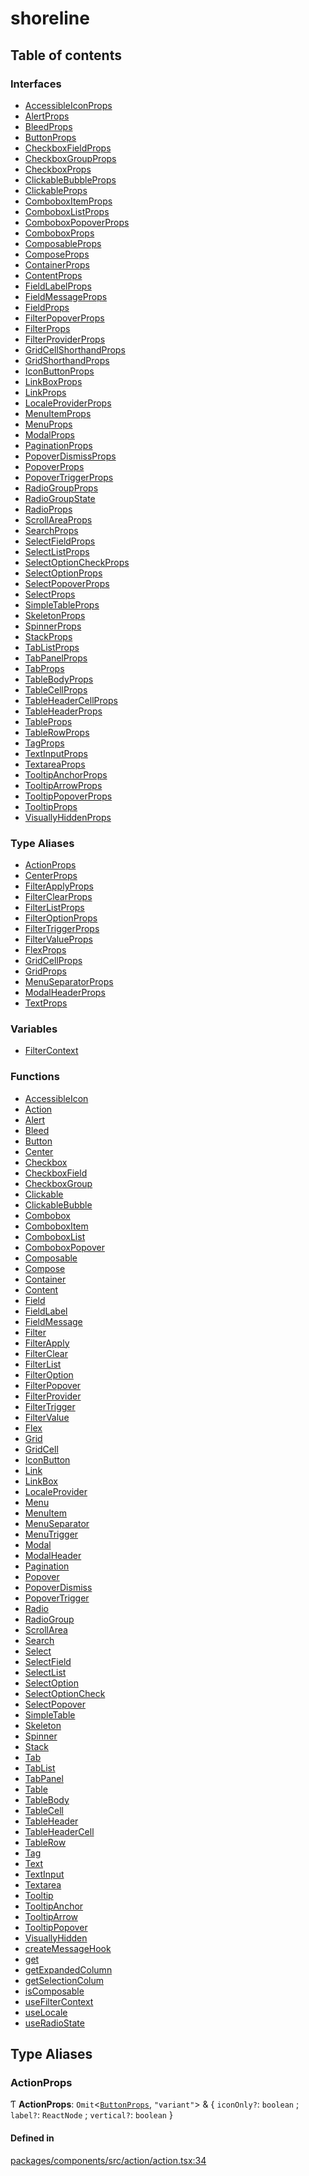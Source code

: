 # shoreline

## Table of contents

### Interfaces

- [AccessibleIconProps](interfaces/AccessibleIconProps.md)
- [AlertProps](interfaces/AlertProps.md)
- [BleedProps](interfaces/BleedProps.md)
- [ButtonProps](interfaces/ButtonProps.md)
- [CheckboxFieldProps](interfaces/CheckboxFieldProps.md)
- [CheckboxGroupProps](interfaces/CheckboxGroupProps.md)
- [CheckboxProps](interfaces/CheckboxProps.md)
- [ClickableBubbleProps](interfaces/ClickableBubbleProps.md)
- [ClickableProps](interfaces/ClickableProps.md)
- [ComboboxItemProps](interfaces/ComboboxItemProps.md)
- [ComboboxListProps](interfaces/ComboboxListProps.md)
- [ComboboxPopoverProps](interfaces/ComboboxPopoverProps.md)
- [ComboboxProps](interfaces/ComboboxProps.md)
- [ComposableProps](interfaces/ComposableProps.md)
- [ComposeProps](interfaces/ComposeProps.md)
- [ContainerProps](interfaces/ContainerProps.md)
- [ContentProps](interfaces/ContentProps.md)
- [FieldLabelProps](interfaces/FieldLabelProps.md)
- [FieldMessageProps](interfaces/FieldMessageProps.md)
- [FieldProps](interfaces/FieldProps.md)
- [FilterPopoverProps](interfaces/FilterPopoverProps.md)
- [FilterProps](interfaces/FilterProps.md)
- [FilterProviderProps](interfaces/FilterProviderProps.md)
- [GridCellShorthandProps](interfaces/GridCellShorthandProps.md)
- [GridShorthandProps](interfaces/GridShorthandProps.md)
- [IconButtonProps](interfaces/IconButtonProps.md)
- [LinkBoxProps](interfaces/LinkBoxProps.md)
- [LinkProps](interfaces/LinkProps.md)
- [LocaleProviderProps](interfaces/LocaleProviderProps.md)
- [MenuItemProps](interfaces/MenuItemProps.md)
- [MenuProps](interfaces/MenuProps.md)
- [ModalProps](interfaces/ModalProps.md)
- [PaginationProps](interfaces/PaginationProps.md)
- [PopoverDismissProps](interfaces/PopoverDismissProps.md)
- [PopoverProps](interfaces/PopoverProps.md)
- [PopoverTriggerProps](interfaces/PopoverTriggerProps.md)
- [RadioGroupProps](interfaces/RadioGroupProps.md)
- [RadioGroupState](interfaces/RadioGroupState.md)
- [RadioProps](interfaces/RadioProps.md)
- [ScrollAreaProps](interfaces/ScrollAreaProps.md)
- [SearchProps](interfaces/SearchProps.md)
- [SelectFieldProps](interfaces/SelectFieldProps.md)
- [SelectListProps](interfaces/SelectListProps.md)
- [SelectOptionCheckProps](interfaces/SelectOptionCheckProps.md)
- [SelectOptionProps](interfaces/SelectOptionProps.md)
- [SelectPopoverProps](interfaces/SelectPopoverProps.md)
- [SelectProps](interfaces/SelectProps.md)
- [SimpleTableProps](interfaces/SimpleTableProps.md)
- [SkeletonProps](interfaces/SkeletonProps.md)
- [SpinnerProps](interfaces/SpinnerProps.md)
- [StackProps](interfaces/StackProps.md)
- [TabListProps](interfaces/TabListProps.md)
- [TabPanelProps](interfaces/TabPanelProps.md)
- [TabProps](interfaces/TabProps.md)
- [TableBodyProps](interfaces/TableBodyProps.md)
- [TableCellProps](interfaces/TableCellProps.md)
- [TableHeaderCellProps](interfaces/TableHeaderCellProps.md)
- [TableHeaderProps](interfaces/TableHeaderProps.md)
- [TableProps](interfaces/TableProps.md)
- [TableRowProps](interfaces/TableRowProps.md)
- [TagProps](interfaces/TagProps.md)
- [TextInputProps](interfaces/TextInputProps.md)
- [TextareaProps](interfaces/TextareaProps.md)
- [TooltipAnchorProps](interfaces/TooltipAnchorProps.md)
- [TooltipArrowProps](interfaces/TooltipArrowProps.md)
- [TooltipPopoverProps](interfaces/TooltipPopoverProps.md)
- [TooltipProps](interfaces/TooltipProps.md)
- [VisuallyHiddenProps](interfaces/VisuallyHiddenProps.md)

### Type Aliases

- [ActionProps](modules.md#actionprops)
- [CenterProps](modules.md#centerprops)
- [FilterApplyProps](modules.md#filterapplyprops)
- [FilterClearProps](modules.md#filterclearprops)
- [FilterListProps](modules.md#filterlistprops)
- [FilterOptionProps](modules.md#filteroptionprops)
- [FilterTriggerProps](modules.md#filtertriggerprops)
- [FilterValueProps](modules.md#filtervalueprops)
- [FlexProps](modules.md#flexprops)
- [GridCellProps](modules.md#gridcellprops)
- [GridProps](modules.md#gridprops)
- [MenuSeparatorProps](modules.md#menuseparatorprops)
- [ModalHeaderProps](modules.md#modalheaderprops)
- [TextProps](modules.md#textprops)

### Variables

- [FilterContext](modules.md#filtercontext)

### Functions

- [AccessibleIcon](modules.md#accessibleicon)
- [Action](modules.md#action)
- [Alert](modules.md#alert)
- [Bleed](modules.md#bleed)
- [Button](modules.md#button)
- [Center](modules.md#center)
- [Checkbox](modules.md#checkbox)
- [CheckboxField](modules.md#checkboxfield)
- [CheckboxGroup](modules.md#checkboxgroup)
- [Clickable](modules.md#clickable)
- [ClickableBubble](modules.md#clickablebubble)
- [Combobox](modules.md#combobox)
- [ComboboxItem](modules.md#comboboxitem)
- [ComboboxList](modules.md#comboboxlist)
- [ComboboxPopover](modules.md#comboboxpopover)
- [Composable](modules.md#composable)
- [Compose](modules.md#compose)
- [Container](modules.md#container)
- [Content](modules.md#content)
- [Field](modules.md#field)
- [FieldLabel](modules.md#fieldlabel)
- [FieldMessage](modules.md#fieldmessage)
- [Filter](modules.md#filter)
- [FilterApply](modules.md#filterapply)
- [FilterClear](modules.md#filterclear)
- [FilterList](modules.md#filterlist)
- [FilterOption](modules.md#filteroption)
- [FilterPopover](modules.md#filterpopover)
- [FilterProvider](modules.md#filterprovider)
- [FilterTrigger](modules.md#filtertrigger)
- [FilterValue](modules.md#filtervalue)
- [Flex](modules.md#flex)
- [Grid](modules.md#grid)
- [GridCell](modules.md#gridcell)
- [IconButton](modules.md#iconbutton)
- [Link](modules.md#link)
- [LinkBox](modules.md#linkbox)
- [LocaleProvider](modules.md#localeprovider)
- [Menu](modules.md#menu)
- [MenuItem](modules.md#menuitem)
- [MenuSeparator](modules.md#menuseparator)
- [MenuTrigger](modules.md#menutrigger)
- [Modal](modules.md#modal)
- [ModalHeader](modules.md#modalheader)
- [Pagination](modules.md#pagination)
- [Popover](modules.md#popover)
- [PopoverDismiss](modules.md#popoverdismiss)
- [PopoverTrigger](modules.md#popovertrigger)
- [Radio](modules.md#radio)
- [RadioGroup](modules.md#radiogroup)
- [ScrollArea](modules.md#scrollarea)
- [Search](modules.md#search)
- [Select](modules.md#select)
- [SelectField](modules.md#selectfield)
- [SelectList](modules.md#selectlist)
- [SelectOption](modules.md#selectoption)
- [SelectOptionCheck](modules.md#selectoptioncheck)
- [SelectPopover](modules.md#selectpopover)
- [SimpleTable](modules.md#simpletable)
- [Skeleton](modules.md#skeleton)
- [Spinner](modules.md#spinner)
- [Stack](modules.md#stack)
- [Tab](modules.md#tab)
- [TabList](modules.md#tablist)
- [TabPanel](modules.md#tabpanel)
- [Table](modules.md#table)
- [TableBody](modules.md#tablebody)
- [TableCell](modules.md#tablecell)
- [TableHeader](modules.md#tableheader)
- [TableHeaderCell](modules.md#tableheadercell)
- [TableRow](modules.md#tablerow)
- [Tag](modules.md#tag)
- [Text](modules.md#text)
- [TextInput](modules.md#textinput)
- [Textarea](modules.md#textarea)
- [Tooltip](modules.md#tooltip)
- [TooltipAnchor](modules.md#tooltipanchor)
- [TooltipArrow](modules.md#tooltiparrow)
- [TooltipPopover](modules.md#tooltippopover)
- [VisuallyHidden](modules.md#visuallyhidden)
- [createMessageHook](modules.md#createmessagehook)
- [get](modules.md#get)
- [getExpandedColumn](modules.md#getexpandedcolumn)
- [getSelectionColum](modules.md#getselectioncolum)
- [isComposable](modules.md#iscomposable)
- [useFilterContext](modules.md#usefiltercontext)
- [useLocale](modules.md#uselocale)
- [useRadioState](modules.md#useradiostate)

## Type Aliases

### ActionProps

Ƭ **ActionProps**: `Omit`\<[`ButtonProps`](interfaces/ButtonProps.md), `"variant"`\> & \{ `iconOnly?`: `boolean` ; `label?`: `ReactNode` ; `vertical?`: `boolean` }

#### Defined in

[packages/components/src/action/action.tsx:34](https://github.com/vtex/shoreline/blob/9b5214c2f/packages/components/src/action/action.tsx#L34)
